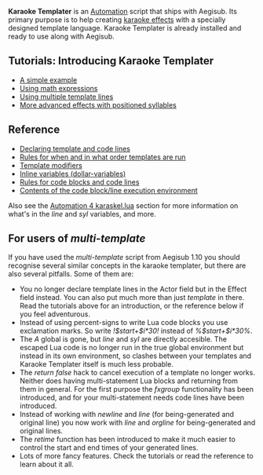 '''Karaoke Templater''' is an [[Automation]] script that ships with Aegisub. Its primary purpose is to help creating [[Glossary:Karaoke effect|karaoke effects]] with a specially designed template language. Karaoke Templater is already installed and ready to use along with Aegisub.

== Tutorials: Introducing Karaoke Templater ==
* [[Karaoke Templater Tutorial 1|A simple example]]
* [[Karaoke Templater Tutorial 2|Using math expressions]]
* [[Karaoke Templater Tutorial 3|Using multiple template lines]]
* [[Karaoke Templater Tutorial 4|More advanced effects with positioned syllables]]

{{Todo|Plan more tutorials. Also actually write those above.}}
== Reference ==
* [[Karaoke Templater Reference: Declaring template and code lines|Declaring template and code lines]]
* [[Karaoke Templater Reference: Template execution rules and order|Rules for when and in what order templates are run]]
* [[Karaoke Templater Reference: Template modifiers|Template modifiers]]
* [[Karaoke Templater Reference: Inline variables|Inline variables (dollar-variables)]]
* [[Karaoke Templater Reference: Code lines and blocks|Rules for code blocks and code lines]]
* [[Karaoke Templater Reference: Code execution environment|Contents of the code block/line execution environment]]

Also see the [[Automation 4 karaskel.lua]] section for more information on what's in the ''line'' and ''syl'' variables, and more.

== For users of ''multi-template'' ==
If you have used the ''multi-template'' script from Aegisub 1.10 you should recognise several similar concepts in the karaoke templater, but there are also several pitfalls. Some of them are:

* You no longer declare template lines in the Actor field but in the Effect field instead. You can also put much more than just ''template'' in there. Read the tutorials above for an introduction, or the reference below if you feel adventurous.
* Instead of using percent-signs to write Lua code blocks you use exclamation marks. So write ''!$start+$i*30!'' instead of ''%$start+$i*30%''.
* The ''A'' global is gone, but ''line'' and ''syl'' are directly accesible. The escaped Lua code is no longer run in the true global environment but instead in its own environment, so clashes between your templates and Karaoke Templater itself is much less probable.
* The ''return false'' hack to cancel execution of a template no longer works. Neither does having multi-statement Lua blocks and returning from them in general. For the first purpose the ''fxgroup'' functionality has been introduced, and for your multi-statement needs code lines have been introduced.
* Instead of working with ''newline'' and ''line'' (for being-generated and original line) you now work with ''line'' and ''orgline'' for being-generated and original lines.
* The ''retime'' function has been introduced to make it much easier to control the start and end times of your generated lines.
* Lots of more fancy features. Check the tutorials or read the reference to learn about it all.